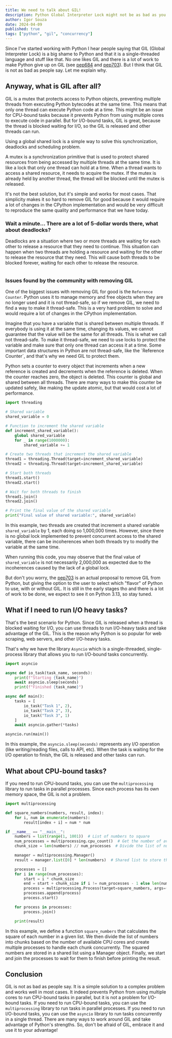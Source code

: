 ```yaml
---
title: We need to talk about GIL!
description: Python Global Interpreter Lock might not be as bad as you may think.
author: Igor Souza
date: 2024-04-09
published: true
tags: ["python", "gil", "concurrency"]
---
```

Since I've started working with Python I hear people saying that GIL (Global Interpreter Lock) is a big shame to Python and that it is a single-threaded language and stuff like that. No one likes GIL and there is a lot of work to make Python give up on GIL (see [pep684](https://peps.python.org/pep-0684/) and [pep703](https://peps.python.org/pep-0703/)). But I think that GIL is not as bad as people say. Let me explain why.

## Anyway, what is GIL after all?

GIL is a mutex that protects access to Python objects, preventing multiple threads from executing Python bytecodes at the same time. This means that only one thread can execute Python code at a time. This might be an issue for CPU-bound tasks because it prevents Python from using multiple cores to execute code in parallel. But for I/O-bound tasks, GIL is great, because the thread is blocked waiting for I/O, so the GIL is released and other threads can run.

Using a global shared lock is a simple way to solve this synchronization, deadlocks and scheduling problem. 

<Callout icon=">">
A mutex is a synchronization primitive that is used to protect shared resources from being accessed by multiple threads at the same time. It is like a lock that only one thread can hold at a time. When a thread wants to access a shared resource, it needs to acquire the mutex. If the mutex is already held by another thread, the thread will be blocked until the mutex is released.
</Callout>

It's not the best solution, but it's simple and works for most cases. That simplicity makes it so hard to remove GIL for good because it would require a lot of changes in the CPython implementation and would be very difficult to reproduce the same quality and performance that we have today.

### Wait a minute... There are a lot of 5-dollar words there, what about deadlocks?

Deadlocks are a situation where two or more threads are waiting for each other to release a resource that they need to continue. This situation can happen when two threads are holding a resource and waiting for the other to release the resource that they need. This will cause both threads to be blocked forever, waiting for each other to release the resource.

<Image src="/blog/static/we-need-to-talk-about-gil/deadlocks-example.png" width="896" height="0"/>

### Issues found by the community with removing GIL

One of the biggest issues with removing GIL for good is the `Reference Counter`. Python uses it to manage memory and free objects when they are no longer used and it is not thread-safe, so if we remove GIL, we need to find a way to make it thread-safe. This is a very hard problem to solve and would require a lot of changes in the CPython implementation.

<Callout icon=">">
Imagine that you have a variable that is shared between multiple threads. If everybody is using it at the same time, changing its values, we cannot guarantee that the value will be the same for all threads. This is what we call not thread-safe. To make it thread-safe, we need to use locks to protect the variable and make sure that only one thread can access it at a time. Some important data structures in Python are not thread-safe, like the `Reference Counter`, and that's why we need GIL to protect them.
</Callout>

Python sets a counter to every object that increments when a new reference is created and decrements when the reference is deleted. When the counter reaches zero, the object is deleted. This counter is global and shared between all threads. There are many ways to make this counter be updated safely, like making the update atomic, but that would cost a lot of performance.

```python {4, 10, 25} showLineNumbers
import threading

# Shared variable
shared_variable = 0

# Function to increment the shared variable
def increment_shared_variable():
    global shared_variable
    for _ in range(1000000):
        shared_variable += 1

# Create two threads that increment the shared variable
thread1 = threading.Thread(target=increment_shared_variable)
thread2 = threading.Thread(target=increment_shared_variable)

# Start both threads
thread1.start()
thread2.start()

# Wait for both threads to finish
thread1.join()
thread2.join()

# Print the final value of the shared variable
print("Final value of shared variable:", shared_variable)
```

In this example, two threads are created that increment a shared variable `shared_variable` by 1, each doing so 1,000,000 times. However, since there is no global lock implemented to prevent concurrent access to the shared variable, there can be incoherences when both threads try to modify the variable at the same time.

When running this code, you may observe that the final value of `shared_variable` is not necessarily 2,000,000 as expected due to the incoherences caused by the lack of a global lock.

But don't you worry, the [pep703](https://peps.python.org/pep-0703/) is an actual proposal to remove GIL from Python, but giving the option to the user to select which "flavor" of Python to use, with or without GIL. It is still in the early stages tho and there is a lot of work to be done, we expect to see it on Python 3.13, so stay tuned.

## What if I need to run I/O heavy tasks?

That's the best scenario for Python. Since GIL is released when a thread is blocked waiting for I/O, you can use threads to run I/O-heavy tasks and take advantage of the GIL. This is the reason why Python is so popular for web scraping, web servers, and other I/O-heavy tasks.

That's why we have the library `Asyncio` which is a single-threaded, single-process library that allows you to run I/O-bound tasks concurrently.

```python {5, 14} showLineNumbers
import asyncio

async def io_task(task_name, seconds):
    print(f"Starting {task_name}")
    await asyncio.sleep(seconds)
    print(f"Finished {task_name}")

async def main():
    tasks = [
        io_task("Task 1", 2),
        io_task("Task 2", 3),
        io_task("Task 3", 1)
    ]
    await asyncio.gather(*tasks)

asyncio.run(main())
```

In this example, the `asyncio.sleep(seconds)` represents any I/O operation (like writing/reading files, calls to API, etc). When the task is waiting for the I/O operation to finish, the GIL is released and other tasks can run.

## What about CPU-bound tasks?

If you need to run CPU-bound tasks, you can use the `multiprocessing` library to run tasks in parallel processes. Since each process has its own memory space, the GIL is not a problem.

```python showLineNumbers
import multiprocessing

def square_numbers(numbers, result, index):
    for i, num in enumerate(numbers):
        result[index + i] = num * num

if __name__ == "__main__":
    numbers = list(range(1, 1001))  # List of numbers to square
    num_processes = multiprocessing.cpu_count()  # Get the number of available CPU cores
    chunk_size = len(numbers) // num_processes  # Divide the list of numbers into chunks

    manager = multiprocessing.Manager()
    result = manager.list([0] * len(numbers)  # Shared list to store the squared numbers

    processes = []
    for i in range(num_processes):
        start = i * chunk_size
        end = start + chunk_size if i != num_processes - 1 else len(numbers)
        process = multiprocessing.Process(target=square_numbers, args=(numbers[start:end], result, start))
        processes.append(process)
        process.start()

    for process in processes:
        process.join()

    print(result)
```

In this example, we define a function `square_numbers` that calculates the square of each number in a given list. We then divide the list of numbers into chunks based on the number of available CPU cores and create multiple processes to handle each chunk concurrently. The squared numbers are stored in a shared list using a Manager object. Finally, we start and join the processes to wait for them to finish before printing the result.

## Conclusion

GIL is not as bad as people say. It is a simple solution to a complex problem and works well in most cases. It indeed prevents Python from using multiple cores to run CPU-bound tasks in parallel, but it is not a problem for I/O-bound tasks. If you need to run CPU-bound tasks, you can use the `multiprocessing` library to run tasks in parallel processes. If you need to run I/O-bound tasks, you can use the `asyncio` library to run tasks concurrently in a single thread. There are many ways to work around GIL and take advantage of Python's strengths. So, don't be afraid of GIL, embrace it and use it to your advantage!